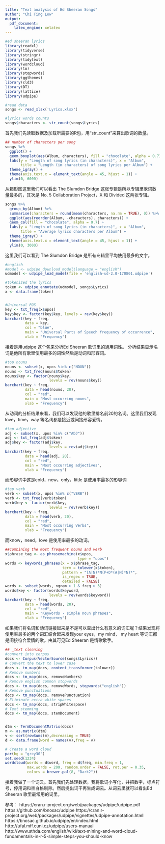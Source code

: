 ```yaml
---
title: "Text analysis of Ed Sheeran Songs"
author: "Chi Ting Low"
output: 
  pdf_document: 
    latex_engine: xelatex
---
```

```r
#ed sheeran lyrics
library(readxl)
library(tidyverse)
library(stringr)
library(tidytext)
library(wordcloud)
library(tm)
library(stopwords)
library(ggthemes)
library(cld3)
library(DT)
library(lattice)
library(udpipe)

#read data
songs <- read_xlsx('Lyrics.xlsx')

#lyrics words counts
songs$characters <- str_count(songs$Lyrics)
```

首先我们先读取数据及加载所需要的R包，用“str_count”来算出歌词的数量。

```r
## number of characters per song
songs %>% 
  ggplot() +
  geom_boxplot(aes(Album, characters), fill = "chocolate", alpha = 0.7) +
  labs(y = "Length of song lyrics (in characters)", x = "Album", 
       title = "Length (in characters) of song lyrics per Album") +
  theme_igray() +
  theme(axis.text.x = element_text(angle = 45, hjust = 1)) +
  ylim(0, 6000)
```
从箱形图这里我们可以看出 The Slumdon Bridge 这张专辑是所以专辑里歌词数量最多的，其次是 No. 5 Collaboration Project，X 和 Divided 这两张专辑。

```r
songs %>% 
  group_by(Album) %>% 
  summarise(characters = round(mean(characters, na.rm = TRUE), 0)) %>% 
  ggplot(aes(reorder(Album, -characters), characters)) +
  geom_col(fill = "chocolate", alpha = 0.7) +
  labs(y = "Length of song lyrics (in characters)", x = "Album", 
       title = "Average lyrics characters per Album") +
  theme_igray() +
  theme(axis.text.x = element_text(angle = 45, hjust = 1)) +
  ylim(0, 3000)
```
这里我们可以看到 The Slumdon Bridge 是所有专辑里平均使用最多的文字。


```r
#english
#model <- udpipe_download_model(language = "english")
udmodel <- udpipe_load_model(file = 'english-ud-2.0-170801.udpipe')

#tokenized the lyrics
token <- udpipe_annotate(udmodel, songs$Lyrics)
x <- data.frame(token)


#Universal POS
key <- txt_freq(x$upos)
key$key <- factor(key$key, levels = rev(key$key))
barchart(key ~ freq, 
         data = key, 
         col = "blue", 
         main = "Universal Parts of Speech frequency of occurrence", 
         xlab = "Frequency")
```
接着是用udpipe 这个包来分析Ed Sheeran 歌词里的通用词性。 分析结果显示名词是他所有歌里使用最多的词性然后是动词和形容词。

```r
#top nouns
nouns <- subset(x, upos %in% c("NOUN")) 
nouns <- txt_freq(nouns$token)
nouns$key <- factor(nouns$key, 
                    levels = rev(nouns$key))
barchart(key ~ freq,
         data = head(nouns, 20), 
         col = "red",
         main = "Most occurring nouns", 
         xlab = "Frequency")
```
从动词的分析结果来看，我们可以发现他的歌里排名前20的名词。这里我们发现love，time，way 等名词都是接近或间接形容爱情。

```r
#top adjective
adj <- subset(x, upos %in% c("ADJ")) 
adj <- txt_freq(adj$token)
adj$key <- factor(adj$key, 
                    levels = rev(adj$key))
barchart(key ~ freq, 
         data = head(adj, 20),
         col = "red", 
         main = "Most occurring adjectives",
         xlab = "Frequency")
```
而形容词中这是cold，new，only，little 是使用率最多的形容词


```r
#top verb
verb <- subset(x, upos %in% c("VERB")) 
verb <- txt_freq(verb$token)
verb$key <- factor(verb$key, 
                    levels = rev(verb$key))
barchart(key ~ freq, 
         data = head(verb, 20), 
         col = "red", 
         main = "Most occurring Verbs", 
         xlab = "Frequency")
```
而know，need，love 是使用率最多的动词。


```r
##combining the most frequent nouns and verb
x$phrase_tag <- as_phrasemachine(x$upos, 
                                 type = "upos")
words <- keywords_phrases(x = x$phrase_tag, 
                          term = tolower(x$token), 
                          pattern = "(A|N)*N(P+D*(A|N)*N)*", 
                          is_regex = TRUE, 
                          detailed = FALSE)
words <- subset(words, ngram > 1 & freq > 3)
words$key <- factor(words$keyword,
                    levels = rev(words$keyword))
barchart(key ~ freq,
         data = head(words, 20), 
         col = "red", 
         main = "Keywords - simple noun phrases",
         xlab = "Frequency")
```
如果我们将名词和动词链接起来是不是可以查出什么有意义的词汇呢？结果发现将使用率最多的两个词汇结合起来发现your eyes，my mind， my heart 等词汇都是间接符合爱情的歌。由其可见Ed Sheeran 是情歌歌手。


```r
## _text cleaning
#convert into corpus
docs <- Corpus(VectorSource(songs$Lyrics))
# Convert the text to lower case
docs <- tm_map(docs, content_transformer(tolower))
# Remove numbers
docs <- tm_map(docs, removeNumbers)
# Remove english common stopwords
docs <- tm_map(docs, removeWords, stopwords("english"))
# Remove punctuations
docs <- tm_map(docs, removePunctuation)
# Eliminate extra white spaces
docs <- tm_map(docs, stripWhitespace)
# Text stemming
docs <- tm_map(docs, stemDocument)


dtm <- TermDocumentMatrix(docs)
m <- as.matrix(dtm)
v <- sort(rowSums(m),decreasing = TRUE)
d <- data.frame(word = names(v),freq = v)

# Create a word cloud
par(bg = "grey30")
set.seed(1234)
wordcloud(words = d$word, freq = d$freq, min.freq = 1,
          max.words = 200, random.order = FALSE, rot.per = 0.35, 
          colors = brewer.pal(8, "Dark2"))
```
接着我做了一个词云。首先我们先处理数据。我将歌词小写化，并把数字，标点符号，停用词和空白格剔除。然后提出词干再生成词云。从词云里就可以看出Ed Sheeran 歌里最常用的词里。


参考：
https://cran.r-project.org/web/packages/udpipe/udpipe.pdf
https://github.com/bnosac/udpipe
https://cran.r-project.org/web/packages/udpipe/vignettes/udpipe-annotation.html
https://bnosac.github.io/udpipe/en/index.html
http://ufal.mff.cuni.cz/udpipe/users-manual
http://www.sthda.com/english/wiki/text-mining-and-word-cloud-fundamentals-in-r-5-simple-steps-you-should-know

